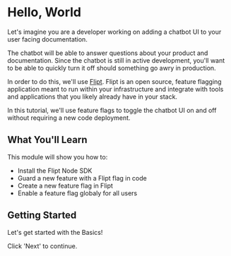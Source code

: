 # Hello, World

Let's imagine you are a developer working on adding a chatbot UI to your user facing documentation.

The chatbot will be able to answer questions about your product and documentation. Since the chatbot is still in active development, you'll want to be able to quickly turn it off should something go awry in production.

In order to do this, we'll use [Flipt](https://www.flipt.io). Flipt is an open source, feature flagging application meant to run within your infrastructure and integrate with tools and applications that you likely already have in your stack.

In this tutorial, we'll use feature flags to toggle the chatbot UI on and off without requiring a new code deployment.

## What You'll Learn

This module will show you how to:

- Install the Flipt Node SDK
- Guard a new feature with a Flipt flag in code
- Create a new feature flag in Flipt
- Enable a feature flag globaly for all users

## Getting Started

Let's get started with the Basics!

Click 'Next' to continue.
